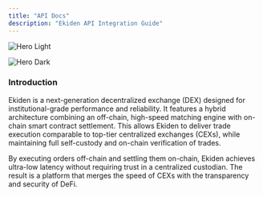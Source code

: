```yaml
---
title: "API Docs"
description: "Ekiden API Integration Guide"
---
```


<img
  className="block dark:hidden"
  src="/image.avif"
  alt="Hero Light"
  title=""
/>

<img
  className="hidden dark:block"
  src="/image.avif"
  alt="Hero Dark"
  title={true}
/>

### **Introduction**

Ekiden is a next-generation decentralized exchange (DEX) designed for institutional-grade performance and reliability. It features a hybrid architecture combining an off-chain, high-speed matching engine with on-chain smart contract settlement. This allows Ekiden to deliver trade execution comparable to top-tier centralized exchanges (CEXs), while maintaining full self-custody and on-chain verification of trades.

By executing orders off-chain and settling them on-chain, Ekiden achieves ultra-low latency without requiring trust in a centralized custodian. The result is a platform that merges the speed of CEXs with the transparency and security of DeFi.
